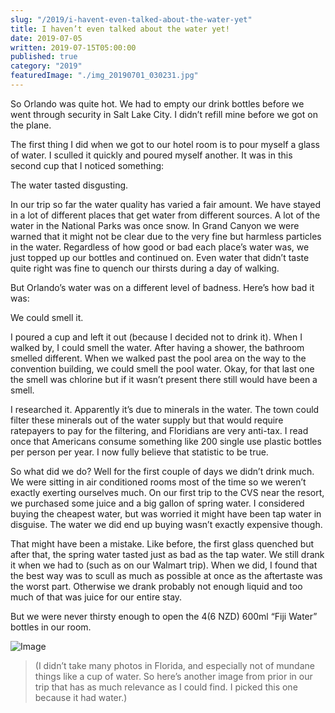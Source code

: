 ```yaml
---
slug: "/2019/i-havent-even-talked-about-the-water-yet"
title: I haven’t even talked about the water yet!
date: 2019-07-05
written: 2019-07-15T05:00:00
published: true
category: "2019"
featuredImage: "./img_20190701_030231.jpg"
---
```


So Orlando was quite hot. We had to empty our drink bottles before we went through security in Salt Lake City. I didn’t refill mine before we got on the plane.

The first thing I did when we got to our hotel room is to pour myself a glass of water. I sculled it quickly and poured myself another. It was in this second cup that I noticed something:

The water tasted disgusting.

In our trip so far the water quality has varied a fair amount. We have stayed in a lot of different places that get water from different sources. A lot of the water in the National Parks was once snow. In Grand Canyon we were warned that it might not be clear due to the very fine but harmless particles in the water. Regardless of how good or bad each place’s water was, we just topped up our bottles and continued on. Even water that didn’t taste quite right was fine to quench our thirsts during a day of walking.

But Orlando’s water was on a different level of badness. Here’s how bad it was:

We could smell it.

I poured a cup and left it out (because I decided not to drink it). When I walked by, I could smell the water. After having a shower, the bathroom smelled different. When we walked past the pool area on the way to the convention building, we could smell the pool water. Okay, for that last one the smell was chlorine but if it wasn’t present there still would have been a smell.

I researched it. Apparently it’s due to minerals in the water. The town could filter these minerals out of the water supply but that would require ratepayers to pay for the filtering, and Floridians are very anti-tax. I read once that Americans consume something like 200 single use plastic bottles per person per year. I now fully believe that statistic to be true.

So what did we do? Well for the first couple of days we didn’t drink much. We were sitting in air conditioned rooms most of the time so we weren’t exactly exerting ourselves much. On our first trip to the CVS near the resort, we purchased some juice and a big gallon of spring water. I considered buying the cheapest water, but was worried it might have been tap water in disguise. The water we did end up buying wasn’t exactly expensive though.

That might have been a mistake. Like before, the first glass quenched but after that, the spring water tasted just as bad as the tap water. We still drank it when we had to (such as on our Walmart trip). When we did, I found that the best way was to scull as much as possible at once as the aftertaste was the worst part. Otherwise we drank probably not enough liquid and too much of that was juice for our entire stay.

But we were never thirsty enough to open the $4 ($6 NZD) 600ml “Fiji Water” bottles in our room.

![Image](img_20190701_030231.jpg)

> (I didn’t take many photos in Florida, and especially not of mundane things like a cup of water. So here’s another image from prior in our trip that has as much relevance as I could find. I picked this one because it had water.)